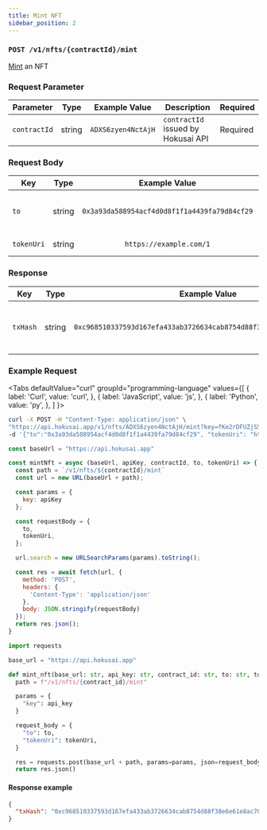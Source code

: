 ```yaml
---
title: Mint NFT
sidebar_position: 2
---
```


### `POST /v1/nfts/{contractId}/mint`

[Mint](../glosarry#mint) an NFT

### Request Parameter

|Parameter|Type|Example Value|Description|Required|
|--|:--:|:--:|--|--|
|`contractId`|string|`ADXS6zyen4NctAjH`|`contractId` issued by Hokusai API|Required|

### Request Body

|Key|Type|Example Value|Description|
|--|:--:|:--:|--|
|`to`|string|`0x3a93da588954acf4d0d8f1f1a4439fa79d84cf29`|ETH Address to mint the NFT|
|`tokenUri`|string|`https://example.com/1`|URI of metadata|

### Response

|Key|Type|Example Value|Description|
|--|:--:|:--:|--|
|`txHash`|string|`0xc968510337593d167efa433ab3726634cab8754d88f38e6e61e8ac7071601c42`|Hash value of the transaction that issues the NFT|

### Example Request

<Tabs
  defaultValue="curl"
  groupId="programming-language"
  values={[
    { label: 'Curl', value: 'curl', },
    { label: 'JavaScript', value: 'js', },
    { label: 'Python', value: 'py', },
  ]
}>
<TabItem value="curl">

```bash
curl -X POST -H "Content-Type: application/json" \ 
"https://api.hokusai.app/v1/nfts/ADXS6zyen4NctAjH/mint?key=fKe2rDFUZjSSdXfW" \
-d '{"to":"0x3a93da588954acf4d0d8f1f1a4439fa79d84cf29", "tokenUri": "https://example.com/1"}'
```

</TabItem>
<TabItem value="js">

```js
const baseUrl = "https://api.hokusai.app"

const mintNft = async (baseUrl, apiKey, contractId, to, tokenUri) => {
  const path = `/v1/nfts/${contractId}/mint`
  const url = new URL(baseUrl + path);

  const params = {
    key: apiKey
  };

  const requestBody = {
    to,
    tokenUri,
  };

  url.search = new URLSearchParams(params).toString();

  const res = await fetch(url, {
    method: 'POST',
    headers: {
      'Content-Type': 'application/json'
    },
    body: JSON.stringify(requestBody)
  });
  return res.json();
}
```

</TabItem>
<TabItem value="py">

```py
import requests

base_url = "https://api.hokusai.app"

def mint_nft(base_url: str, api_key: str, contract_id: str, to: str, tokenUri: str):
  path = f"/v1/nfts/{contract_id}/mint"

  params = {
    "key": api_key
  }

  request_body = {
    "to": to,
    "tokenUri": tokenUri,
  }

  res = requests.post(base_url + path, params=params, json=request_body)
  return res.json()
```

</TabItem>
</Tabs>

#### Response example

```json
{
  "txHash": "0xc968510337593d167efa433ab3726634cab8754d88f38e6e61e8ac7071601c42"
}
```
